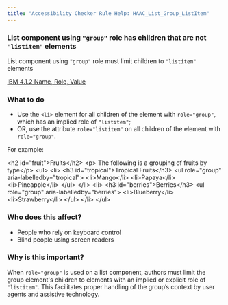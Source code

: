 ```yaml
---
title: "Accessibility Checker Rule Help: HAAC_List_Group_ListItem"
---
```


<div className="toolHelp">
<Row>
<Column colLg={11} colMd={5} colSm={4} className="toolMain">

<div id="locLevel"></div>

### List component using `"group"` role has children that are not `"listitem"` elements
List component using `"group"` role must limit children to `"listitem"` elements

[IBM 4.1.2 Name, Role, Value](http://www.ibm.com/able/guidelines/ci162/name_role_value.html)

<div id="locSnippet"></div>

### What to do

 * Use the `<li>` element for all children of the element with `role="group"`, which has an implied role of `"listitem"`;
 * OR, use the attribute `role="listitem"` on all children of the element with `role="group"`.

 For example:
 
<CodeSnippet type="multi" light={true}>&lt;h2 id="fruit"&gt;Fruits&lt;/h2&gt;
&lt;p&gt; The following is a grouping of fruits by type&lt;/p&gt;
&lt;ul&gt;
    &lt;li&gt; &lt;h3 id="tropical"&gt;Tropical Fruits&lt;/h3&gt;
        &lt;ul role="group" aria-labelledby="tropical"&gt;
            &lt;li&gt;Mango&lt;/li&gt;
            &lt;li&gt;Papaya&lt;/li&gt;
            &lt;li&gt;Pineapple&lt;/li&gt;
        &lt;/ul&gt;
    &lt;/li&gt;
    &lt;li&gt; &lt;h3 id="berries"&gt;Berries&lt;/h3&gt;
        &lt;ul role="group" aria-labelledby="berries"&gt;
            &lt;li&gt;Blueberry&lt;/li&gt;
            &lt;li&gt;Strawberry&lt;/li&gt;
        &lt;/ul&gt;
    &lt;/li&gt;
&lt;/ul&gt;</CodeSnippet>

</Column>
<Column colLg={5} colMd={3} colSm={4} className="toolLeft">

### Who does this affect?

 * People who rely on keyboard control
 * Blind people using screen readers

### Why is this important?

 When `role="group"` is used on a list component, authors must limit the group element's children to elements with an implied or explicit role of `"listitem"`. This facilitates proper handling of the group’s context by user agents and assistive technology.

</Column>
</Row>
</div>

